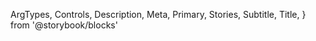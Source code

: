   ArgTypes,
  Controls,
  Description,
  Meta,
  Primary,
  Stories,
  Subtitle,
  Title,
} from '@storybook/blocks'


<Meta of={TypographyStories} />

<Title />

<Subtitle />

<Description />

---

## Props

The component accepts the following props:

<ArgTypes />

<Stories includePrimary={false} title="Typography types" />

## Playground

<Primary />

<Controls />
